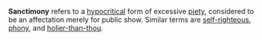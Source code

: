 '''Sanctimony''' refers to a [[hypocritical]] form of excessive [[piety]], considered to be an affectation merely for public show.  Similar terms are [[self-righteous]], [[phony]], and [[holier-than-thou]].

{{vocab-stub}}